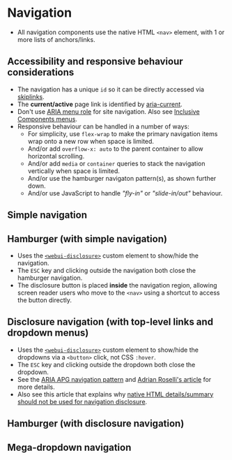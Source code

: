 
<Meta of={Navigation} />

# Navigation
- All navigation components use the native HTML `<nav>` element, with 1 or more lists of anchors/links.

## Accessibility and responsive behaviour considerations
- The navigation has a unique `id` so it can be directly accessed via [skiplinks](/story/components-skiplinks--skiplinks).
- The **current/active** page link is identified by [aria-current](https://developer.mozilla.org/en-US/docs/Web/Accessibility/ARIA/Attributes/aria-current).
- Don't use [ARIA menu role](https://adrianroselli.com/2017/10/dont-use-aria-menu-roles-for-site-nav.html) for site navigation. Also see [Inclusive Components menus](https://inclusive-components.design/menus-menu-buttons/).
- Responsive behaviour can be handled in a number of ways:
    - For simplicity, use `flex-wrap` to make the primary navigation items wrap onto a new row when space is limited.
    - And/or add `overflow-x: auto` to the parent container to allow horizontal scrolling.
    - And/or add `media` or `container` queries to stack the navigation vertically when space is limited.
    - And/or use the hamburger navigaton pattern(s), as shown further down.
    - And/or use JavaScript to handle *"fly-in"* or *"slide-in/out"* behaviour.

## Simple navigation
<Canvas of={Navigation.Navigation} />

## Hamburger (with simple navigation)
- Uses the [`<webui-disclosure>`](/docs/web-components-or-custom-elements-webui-disclosure--docs) custom element to show/hide the navigation.
- The `ESC` key and clicking outside the navigation both close the hamburger navigation.
- The disclosure button is placed **inside** the navigation region, allowing screen reader users who move to the `<nav>` using a shortcut to access the button directly.

<Canvas of={Navigation.HamburgerNavigation} />

## Disclosure navigation (with top-level links and dropdown menus)
- Uses the [`<webui-disclosure>`](/docs/web-components-or-custom-elements-webui-disclosure--docs) custom element to show/hide the dropdowns via a `<button>` click, not CSS `:hover`.
- The `ESC` key and clicking outside the dropdown both close the dropdown.
- See the [ARIA APG navigation pattern](https://www.w3.org/WAI/ARIA/apg/patterns/disclosure/examples/disclosure-navigation-hybrid/) and [Adrian Roselli's article](https://adrianroselli.com/2019/06/link-disclosure-widget-navigation.html) for more details.
- Also see this article that explains why [native HTML details/summary should not be used for navigation disclosure](https://melsumner.github.io/details-as-a-menu).

<Canvas of={Navigation.DisclosureNavigation} />

## Hamburger (with disclosure navigation)

<Canvas of={Navigation.HamburgerDisclosureNavigation} />

## Mega-dropdown navigation
<Canvas of={Navigation.MegaDropdown} />
